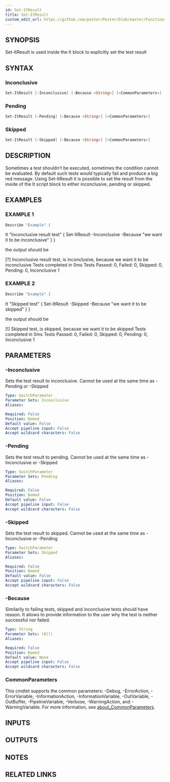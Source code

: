 ```yaml
---
id: Set-ItResult
title: Set-ItResult
custom_edit_url: https://github.com/pester/Pester/blob/master/Functions/Set-ItResult.ps1
---
```


## SYNOPSIS
Set-ItResult is used inside the It block to explicitly set the test result

## SYNTAX

### Inconclusive
```powershell
Set-ItResult [-Inconclusive] [-Because <String>] [<CommonParameters>]
```

### Pending
```powershell
Set-ItResult [-Pending] [-Because <String>] [<CommonParameters>]
```

### Skipped
```powershell
Set-ItResult [-Skipped] [-Because <String>] [<CommonParameters>]
```

## DESCRIPTION
Sometimes a test shouldn't be executed, sometimes the condition cannot be evaluated.
By default such tests would typically fail and produce a big red message.
Using Set-ItResult it is possible to set the result from the inside of the It script
block to either inconclusive, pending or skipped.

## EXAMPLES

### EXAMPLE 1
```powershell
Describe "Example" {
```

It "Inconclusive result test" {
        Set-ItResult -Inconclusive -Because "we want it to be inconclusive"
    }
}

the output should be

\[?\] Inconclusive result test, is inconclusive, because we want it to be inconclusive
Tests completed in 0ms
Tests Passed: 0, Failed: 0, Skipped: 0, Pending: 0, Inconclusive 1

### EXAMPLE 2
```powershell
Describe "Example" {
```

It "Skipped test" {
        Set-ItResult -Skipped -Because "we want it to be skipped"
    }
}

the output should be

\[!\] Skipped test, is skipped, because we want it to be skipped
Tests completed in 0ms
Tests Passed: 0, Failed: 0, Skipped: 0, Pending: 0, Inconclusive 1

## PARAMETERS

### -Inconclusive
Sets the test result to inconclusive.
Cannot be used at the same time as -Pending or -Skipped

```yaml
Type: SwitchParameter
Parameter Sets: Inconclusive
Aliases:

Required: False
Position: Named
Default value: False
Accept pipeline input: False
Accept wildcard characters: False
```

### -Pending
Sets the test result to pending.
Cannot be used at the same time as -Inconclusive or -Skipped

```yaml
Type: SwitchParameter
Parameter Sets: Pending
Aliases:

Required: False
Position: Named
Default value: False
Accept pipeline input: False
Accept wildcard characters: False
```

### -Skipped
Sets the test result to skipped.
Cannot be used at the same time as -Inconclusive or -Pending

```yaml
Type: SwitchParameter
Parameter Sets: Skipped
Aliases:

Required: False
Position: Named
Default value: False
Accept pipeline input: False
Accept wildcard characters: False
```

### -Because
Similarily to failing tests, skipped and inconclusive tests should have reason.
It allows
to provide information to the user why the test is neither successful nor failed.

```yaml
Type: String
Parameter Sets: (All)
Aliases:

Required: False
Position: Named
Default value: None
Accept pipeline input: False
Accept wildcard characters: False
```

### CommonParameters
This cmdlet supports the common parameters: -Debug, -ErrorAction, -ErrorVariable, -InformationAction, -InformationVariable, -OutVariable, -OutBuffer, -PipelineVariable, -Verbose, -WarningAction, and -WarningVariable. For more information, see [about_CommonParameters](http://go.microsoft.com/fwlink/?LinkID=113216).

## INPUTS

## OUTPUTS

## NOTES

## RELATED LINKS
